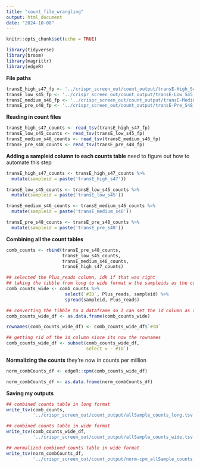 ```yaml
---
title: "count_file_wrangling"
output: html_document
date: "2024-10-08"
---
```


```r
knitr::opts_chunk$set(echo = TRUE)
```

```r
library(tidyverse)
library(broom)
library(magrittr)
library(edgeR)
```

**File paths**
```r
transE_high_s47_fp <- '../crispr_screen_out/count_output/transE-High_S47_L005_counts.txt'
transE_low_s45_fp <- '../crispr_screen_out/count_output/transE-Low_S45_L005_counts.txt'
transE_medium_s46_fp <- '../crispr_screen_out/count_output/transE-Medium_S46_L005_counts.txt'
transE_pre_s48_fp <- '../crispr_screen_out/count_output/transE-Pre_S48_L005_counts.txt'
```

**Reading in count files**
```r
transE_high_s47_counts <- read_tsv(transE_high_s47_fp)
transE_low_s45_counts <- read_tsv(transE_low_s45_fp)
transE_medium_s46_counts <- read_tsv(transE_medium_s46_fp)
transE_pre_s48_counts <- read_tsv(transE_pre_s48_fp)
```

**Adding a sampleid column to each counts table**
need to figure out how to automate this step 
```r
transE_high_s47_counts <- transE_high_s47_counts %>% 
  mutate(sampleid = paste('transE_high_s47'))

transE_low_s45_counts <- transE_low_s45_counts %>% 
  mutate(sampleid = paste('transE_low_s45'))

transE_medium_s46_counts <- transE_medium_s46_counts %>% 
  mutate(sampleid = paste('transE_medium_s46'))

transE_pre_s48_counts <- transE_pre_s48_counts %>% 
  mutate(sampleid = paste('transE_pre_s48'))
```

**Combining all the count tables**
```r
comb_counts <- rbind(transE_pre_s48_counts,
                     transE_low_s45_counts,
                     transE_medium_s46_counts,
                     transE_high_s47_counts)

## selected the Plus_reads column, idk if that was right
## taking the tibble from long to wide format w the sampleids as the columns
comb_counts_wide <- comb_counts %>% 
                      select(`#ID`, Plus_reads, sampleid) %>% 
                      spread(sampleid, Plus_reads)

## converting the tibble to a dataframe so I can set the id column as the rownames 
comb_counts_wide_df <- as.data.frame(comb_counts_wide)

rownames(comb_counts_wide_df) <- comb_counts_wide_df$`#ID`

## getting rid of the id column since its now the rownames 
comb_counts_wide_df <- subset(comb_counts_wide_df,
                              select = -`#ID`)
```

**Normalizing the counts**
they're now in counts per million
```r
norm_combCounts_df <- edgeR::cpm(comb_counts_wide_df)

norm_combCounts_df <- as.data.frame(norm_combCounts_df)
```

**Saving my outputs**
```r
## combined counts table in long format
write_tsv(comb_counts,
          '../crispr_screen_out/count_output/allSample_counts_long.tsv')

## combined counts table in wide format
write_tsv(comb_counts_wide_df,
          '../crispr_screen_out/count_output/allSample_counts_wide.tsv')

## normalized combined counts table in wide format
write_tsv(norm_combCounts_df,
          '../crispr_screen_out/count_output/norm-cpm_allSample_counts.tsv')
```

